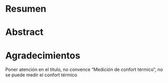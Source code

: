 # Resumen {.unnumbered}

# Abstract {.unnumbered}

# Agradecimientos {.unnumbered}




Poner atención en el titulo, no convence "Medición de confort térmico", no se puede medir el confort térmico




